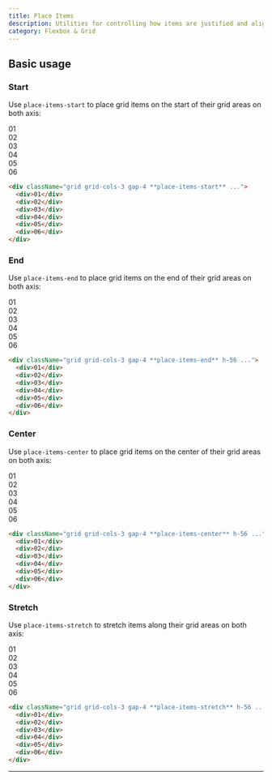 ```yaml
---
title: Place Items
description: Utilities for controlling how items are justified and aligned at the same time.
category: Flexbox & Grid
---
```



## Basic usage

### Start

Use `place-items-start` to place grid items on the start of their grid areas on both axis:

<Example>
  <div className="font-mono text-white text-sm font-bold leading-6">
    <div className="grid grid-cols-3 gap-4 h-56 gap-4">
      <div className="bg-stripes-cyan grid place-items-start rounded-lg">
        <div className="p-4 w-14 h-14 flex items-center justify-center shadow-lg rounded-lg bg-cyan-500">01</div>
      </div>
      <div className="bg-stripes-cyan grid place-items-start rounded-lg">
        <div className="p-4 w-14 h-14 flex items-center justify-center shadow-lg rounded-lg bg-cyan-500">02</div>
      </div>
      <div className="bg-stripes-cyan grid place-items-start rounded-lg">
        <div className="p-4 w-14 h-14 flex items-center justify-center shadow-lg rounded-lg bg-cyan-500">03</div>
      </div>
      <div className="bg-stripes-cyan grid place-items-start rounded-lg">
        <div className="p-4 w-14 h-14 flex items-center justify-center shadow-lg rounded-lg bg-cyan-500">04</div>
      </div>
      <div className="bg-stripes-cyan grid place-items-start rounded-lg">
        <div className="p-4 w-14 h-14 flex items-center justify-center shadow-lg rounded-lg bg-cyan-500">05</div>
      </div>
      <div className="bg-stripes-cyan grid place-items-start rounded-lg">
        <div className="p-4 w-14 h-14 flex items-center justify-center shadow-lg rounded-lg bg-cyan-500">06</div>
      </div>
    </div>
  </div>
</Example>

```html
<div className="grid grid-cols-3 gap-4 **place-items-start** ...">
  <div>01</div>
  <div>02</div>
  <div>03</div>
  <div>04</div>
  <div>05</div>
  <div>06</div>
</div>
```

### End

Use `place-items-end` to place grid items on the end of their grid areas on both axis:

<Example>
  <div className="font-mono text-white text-sm font-bold leading-6">
    <div className="grid grid-cols-3 gap-4 h-56 gap-4">
      <div className="bg-stripes-violet grid place-items-end rounded-lg">
        <div className="p-4 w-14 h-14 flex items-center justify-center shadow-lg rounded-lg bg-violet-500">01</div>
      </div>
      <div className="bg-stripes-violet grid place-items-end rounded-lg">
        <div className="p-4 w-14 h-14 flex items-center justify-center shadow-lg rounded-lg bg-violet-500">02</div>
      </div>
      <div className="bg-stripes-violet grid place-items-end rounded-lg">
        <div className="p-4 w-14 h-14 flex items-center justify-center shadow-lg rounded-lg bg-violet-500">03</div>
      </div>
      <div className="bg-stripes-violet grid place-items-end rounded-lg">
        <div className="p-4 w-14 h-14 flex items-center justify-center shadow-lg rounded-lg bg-violet-500">04</div>
      </div>
      <div className="bg-stripes-violet grid place-items-end rounded-lg">
        <div className="p-4 w-14 h-14 flex items-center justify-center shadow-lg rounded-lg bg-violet-500">05</div>
      </div>
      <div className="bg-stripes-violet grid place-items-end rounded-lg">
        <div className="p-4 w-14 h-14 flex items-center justify-center shadow-lg rounded-lg bg-violet-500">06</div>
      </div>
    </div>
  </div>
</Example>

```html
<div className="grid grid-cols-3 gap-4 **place-items-end** h-56 ...">
  <div>01</div>
  <div>02</div>
  <div>03</div>
  <div>04</div>
  <div>05</div>
  <div>06</div>
</div>
```

### Center

Use `place-items-center` to place grid items on the center of their grid areas on both axis:

<Example>
  <div className="font-mono text-white text-sm font-bold leading-6">
    <div className="grid grid-cols-3 gap-4 h-56 gap-4">
      <div className="bg-stripes-pink grid place-items-center rounded-lg">
        <div className="p-4 w-14 h-14 flex items-center justify-center shadow-lg rounded-lg bg-pink-500">01</div>
      </div>
      <div className="bg-stripes-pink grid place-items-center rounded-lg">
        <div className="p-4 w-14 h-14 flex items-center justify-center shadow-lg rounded-lg bg-pink-500">02</div>
      </div>
      <div className="bg-stripes-pink grid place-items-center rounded-lg">
        <div className="p-4 w-14 h-14 flex items-center justify-center shadow-lg rounded-lg bg-pink-500">03</div>
      </div>
      <div className="bg-stripes-pink grid place-items-center rounded-lg">
        <div className="p-4 w-14 h-14 flex items-center justify-center shadow-lg rounded-lg bg-pink-500">04</div>
      </div>
      <div className="bg-stripes-pink grid place-items-center rounded-lg">
        <div className="p-4 w-14 h-14 flex items-center justify-center shadow-lg rounded-lg bg-pink-500">05</div>
      </div>
      <div className="bg-stripes-pink grid place-items-center rounded-lg">
        <div className="p-4 w-14 h-14 flex items-center justify-center shadow-lg rounded-lg bg-pink-500">06</div>
      </div>
    </div>
  </div>
</Example>

```html
<div className="grid grid-cols-3 gap-4 **place-items-center** h-56 ...">
  <div>01</div>
  <div>02</div>
  <div>03</div>
  <div>04</div>
  <div>05</div>
  <div>06</div>
</div>
```

### Stretch

Use `place-items-stretch` to stretch items along their grid areas on both axis:

<Example>
  <div className="font-mono text-white text-sm font-bold leading-6">
    <div className="grid grid-cols-3 gap-4 h-56 gap-4">
      <div className="bg-stripes-blue grid place-items-stretch rounded-lg">
        <div className="p-4 flex items-center justify-center shadow-lg rounded-lg bg-blue-500">01</div>
      </div>
      <div className="bg-stripes-blue grid place-items-stretch rounded-lg">
        <div className="p-4 flex items-center justify-center shadow-lg rounded-lg bg-blue-500">02</div>
      </div>
      <div className="bg-stripes-blue grid place-items-stretch rounded-lg">
        <div className="p-4 flex items-center justify-center shadow-lg rounded-lg bg-blue-500">03</div>
      </div>
      <div className="bg-stripes-blue grid place-items-stretch rounded-lg">
        <div className="p-4 flex items-center justify-center shadow-lg rounded-lg bg-blue-500">04</div>
      </div>
      <div className="bg-stripes-blue grid place-items-stretch rounded-lg">
        <div className="p-4 flex items-center justify-center shadow-lg rounded-lg bg-blue-500">05</div>
      </div>
      <div className="bg-stripes-blue grid place-items-stretch rounded-lg">
        <div className="p-4 flex items-center justify-center shadow-lg rounded-lg bg-blue-500">06</div>
      </div>
    </div>
  </div>
</Example>

```html
<div className="grid grid-cols-3 gap-4 **place-items-stretch** h-56 ...">
  <div>01</div>
  <div>02</div>
  <div>03</div>
  <div>04</div>
  <div>05</div>
  <div>06</div>
</div>
```

---
